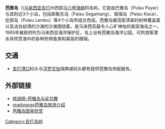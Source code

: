 {{Infobox islands
| name          = 芭雅岛
| native name   = 
| image name    = 
| image caption = ？
| image alt     =  
| area          = 0.25km²
| location      = 马六甲海峡
| coordinates   = {{coord|6|3|51|N|100|2|26|E}}
| country       = 马来西亚（吉打）
| country admin divisions title = 
| country admin divisions       =  
| largest city  = 
| demonym       = 
| population    = 
| density       =  
| ethnic groups =  
}}

'''芭雅岛'''（{{lang-ms|'''Pulau Payar'''}})[[马来西亚|马来西亚]][[吉打|吉打]]州西部[[马六甲海峡|马六甲海峡]]的岛屿，它是由巴雅岛（Pulau Payar）与其附近3个小岛，包括斯敢东岛（Palau Segantang）、玻璃岛（Palau Kaca）、伦部岛（Pulau Lembu）等4个小岛所组合而成。芭雅岛被茂密清翠的树林覆盖着以及洁白幼滑的沙滩的沙滩围绕着，是马来西亚最令人心旷神怡的美丽海岛之一。 1985年被政府列为马来西亚海洋保护区，岛上设有芭雅岛海洋公园，可供游客潜水并欣赏海中的各种热带鱼类和美丽的珊瑚。

== 交通 ==
*[[吉打港口|吉打港口]]码头与[[浮罗交怡|浮罗交怡]]瑞典咸码头都有提供芭雅岛快艇服务。

==外部链接==
* [https://web.archive.org/web/20100811195502/http://travel.zaobao.com/msia/pages/m_place110901.html 旅游网-芭雅岛与鲨共舞]
* [https://web.archive.org/web/20111215021052/http://www.ready-gogo.com/malaixiyajingdiantuijian/2150.html readygogo芭雅岛旅游介绍]
* [https://web.archive.org/web/20160305013742/http://www.freestay.cn/city/2011/langkawi_0620/64.html 芭雅岛图鉴欣赏]

[[Category:吉打岛屿|Category:吉打岛屿]]